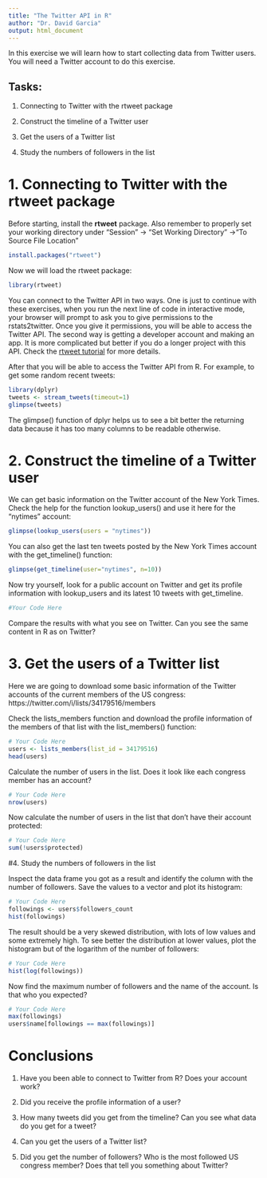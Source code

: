```yaml
---
title: "The Twitter API in R"
author: "Dr. David Garcia"
output: html_document
---
```


In this exercise we will learn how to start collecting data from Twitter users. You will need a Twitter account to do this exercise.

## Tasks:

1. Connecting to Twitter with the rtweet package

2. Construct the timeline of a Twitter user

3. Get the users of a Twitter list

4. Study the numbers of followers in the list

# 1. Connecting to Twitter with the rtweet package

Before starting, install the **rtweet** package. Also remember to properly set your working directory under "Session" -> "Set Working Directory" ->"To Source File Location"
```r
install.packages("rtweet")
```

Now we will load the rtweet package:
```r
library(rtweet)
```

You can connect to the Twitter API in two ways. One is just to continue with these exercises, when you run the next line of code in interactive mode, your browser will prompt to ask you to give permissions to the rstats2twitter. Once you give it permissions, you will be able to access the Twitter API. The second way is getting a developer account and making an app. It is more complicated but better if you do a longer project with this API. Check the [rtweet tutorial](https://github.com/dgarcia-eu/SocialDataScience/blob/master/027_rtweet/rtweet.Rmd) for more details.

After that you will be able to access the Twitter API from R. For example, to get some random recent tweets:

```r
library(dplyr)
tweets <- stream_tweets(timeout=1)
glimpse(tweets)
```
The glimpse() function of dplyr helps us to see a bit better the returning data because it has too many columns to be readable otherwise.

# 2. Construct the timeline of a Twitter user

We can get basic information on the Twitter account of the New York Times. Check the help for the function lookup_users() and use it here for the "nytimes" account:
```r
glimpse(lookup_users(users = "nytimes"))
```

You can also get the last ten tweets posted by the New York Times account with the get_timeline() function:
```r
glimpse(get_timeline(user="nytimes", n=10))
```

Now try yourself, look for a public account on Twitter and get its profile information with lookup_users and its latest 10 tweets with get_timeline. 

```r
#Your Code Here
```

Compare the results with what you see on Twitter. Can you see the same content in R as on Twitter?

# 3. Get the users of a Twitter list

Here we are going to download some basic information of the Twitter accounts of the current members of the US congress: https://twitter.com/i/lists/34179516/members

Check the lists_members function and download the profile information of the members of that list with the list_members() function:
```r
# Your Code Here
users <- lists_members(list_id = 34179516)
head(users)
```

Calculate the number of users in the list. Does it look like each congress member has an account?
```r
# Your Code Here
nrow(users)
```

Now calculate the number of users in the list that don't have their account protected:
```r
# Your Code Here
sum(!users$protected)
```

#4. Study the numbers of followers in the list

Inspect the data frame you got as a result and identify the column with the number of followers. Save the values to a vector and plot its histogram:

```r
# Your Code Here
followings <- users$followers_count
hist(followings)
```

The result should be a very skewed distribution, with lots of low values and some extremely high. To see better the distribution at lower values, plot the histogram but of the logarithm of the number of followers:

```r
# Your Code Here
hist(log(followings))
```

Now find the maximum number of followers and the name of the account. Is that who you expected?

```r
# Your Code Here
max(followings)
users$name[followings == max(followings)]
```


# Conclusions

1. Have you been able to connect to Twitter from R? Does your account work?

2. Did you receive the profile information of a user? 

3. How many tweets did you get from the timeline? Can you see what data do you get for a tweet?

4. Can you get the users of a Twitter list?

5. Did you get the number of followers? Who is the most followed US congress member? Does that tell you something about Twitter?